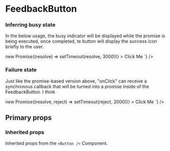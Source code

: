 
# FeedbackButton
<Description of={FeedbackButton} />

### Inferring busy state
<p>
In the below usage, the busy indicator will be displayed while the promise is being executed, once completed, te button will display the success icon briefly to the user.
</p>
<Playground
  scope={{ FeedbackButton }}
  code={`
  <FeedbackButton
    variant="primary"
    inferBusy
    onClick={() => new Promise((resolve) => setTimeout(resolve, 3000))}
  >
    Click Me
  </FeedbackButton>
  `}
/>

### Failure state
<p>
  Just like the promise-based version above, "onClick" can receive a synchronous callback that will be turned into a promise
  inside of the FeedbackButton. I think
</p>
<Playground
  scope={{ FeedbackButton }}
  code={`
  <FeedbackButton
    variant="primary"
    inferBusy
    onClick={() => new Promise((resolve, reject) => setTimeout(reject, 2000))}
  >
    Click Me
  </FeedbackButton>
  `}
/>


## Primary props
<Props of={FeedbackButton} />

### Inherited props
Inherited props from the `<Button />` Component.
<Props of={Button} />
